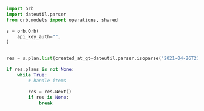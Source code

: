```python ListPlans.py
import orb
import dateutil.parser
from orb.models import operations, shared

s = orb.Orb(
    api_key_auth="",
)


res = s.plan.list(created_at_gt=dateutil.parser.isoparse('2021-04-26T23:15:06.828Z'), created_at_gte=dateutil.parser.isoparse('2022-03-31T01:18:56.925Z'), created_at_lt=dateutil.parser.isoparse('2022-06-03T14:13:08.794Z'), created_at_lte=dateutil.parser.isoparse('2021-10-17T16:31:17.284Z'), cursor='string', limit=186332, status=operations.ListPlansStatusStatus.DRAFT)

if res.plans is not None:
    while True:
        # handle items

        res = res.Next()
        if res is None:
            break

```
